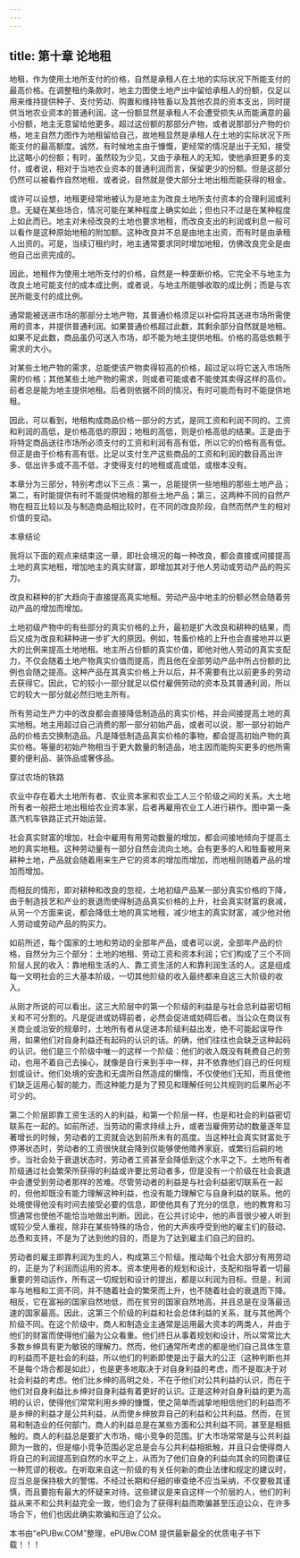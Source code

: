 ```yaml
---
---
---
```

title: 第十章 论地租
---

地租，作为使用土地所支付的价格，自然是承租人在土地的实际状况下所能支付的最高价格。在调整租约条款时，地主力图使土地产出中留给承租人的份额，仅足以用来维持提供种子、支付劳动、购置和维持牲畜以及其他农具的资本支出，同时提供当地农业资本的普通利润。这一份额显然是承租人不会遭受损失从而能满意的最小份额，地主无意留给他更多。超过这份额的那部分产物，或者说那部分产物的价格，地主自然力图作为地租留给自己，故地租显然是承租人在土地的实际状况下所能支付的最高额度。诚然，有时候地主由于慷慨，更经常的情况是出于无知，接受比这略小的份额；有时，虽然较为少见，又由于承租人的无知，使他承担更多的支付，或者说，相对于当地农业资本的普通利润而言，保留更少的份额。但是这部分仍然可以被看作自然地租，或者说，自然就是使大部分土地出租而能获得的租金。

或许可以设想，地租更经常地被认为是地主为改良土地所支付资本的合理利润或利息。无疑在某些场合，情况可能在某种程度上确实如此；但也只不过是在某种程度上如此而已。地主对未经改良的土地也要求地租，而改良支出的利润或利息一般可以看作是这种原始地租的附加额。这种改良并不总是由地主出资，而有时是由承租人出资的。可是，当续订租约时，地主通常要求同时增加地租，仿佛改良完全是由他自己出资完成的。

因此，地租作为使用土地所支付的价格，自然是一种垄断价格。它完全不与地主为改良土地可能支付的成本成比例，或者说，与地主所能够收取的成比例；而是与农民所能支付的成比例。

通常能被送进市场的那部分土地产物，其普通价格须足以补偿将其送进市场所需使用的资本，并提供普通利润。如果普通价格超过此数，其剩余部分自然就是地租。如果不足此数，商品虽仍可送入市场，却不能为地主提供地租。价格的高低依赖于需求的大小。

对某些土地产物的需求，总能使该产物卖得较高的价格，超过足以将它送入市场所需的价格；其他某些土地产物的需求，则或者可能或者不能使其卖得这样的高价。前者总是能为地主提供地租。后者则依据不同的情况，有时可能而有时不能提供地租。

因此，可以看到，地租构成商品价格一部分的方式，是同工资和利润不同的。工资和利润的高低，是价格高低的原因；地租的高低，则是价格高低的结果。正是由于将特定商品送往市场所必须支付的工资和利润有高有低，所以它的价格有高有低。但正是由于价格有高有低，比足以支付生产这些商品的工资和利润的数目高出许多、低出许多或不高不低，才使得支付的地租或高或低，或根本没有。

本章分为三部分，特别考虑以下三点：第一，总能提供一些地租的那些土地产品；第二，有时能提供有时不能提供地租的那些土地产品；第三，这两种不同的自然产物在相互比较以及与制造商品相比较时，在不同的改良阶段，自然而然产生的相对价值的变动。

本章结论

我将以下面的观点来结束这一章，即社会境况的每一种改良，都会直接或间接提高土地的真实地租，增加地主的真实财富，即增加其对于他人劳动或劳动产品的购买力。

改良和耕种的扩大趋向于直接提高真实地租。劳动产品中地主的份额必然会随着劳动产品的增加而增加。

土地初级产物中的有些部分的真实价格的上升，最初是扩大改良和耕种的结果，而后又成为改良和耕种进一步扩大的原因。例如，牲畜价格的上升也会直接地并以更大的比例来提高土地地租。地主所占份额的真实价值，即他对他人劳动的真实支配力，不仅会随着土地产物真实价值而提高，而且他在全部劳动产品中所占份额的比例也会随之提高。这种产品在其真实价格上升以后，并不需要有比以前更多的劳动去获得它。因此，它的较小一部分就足以偿付雇佣劳动的资本及其普通利润，所以它的较大一部分就必然归地主所有。

所有劳动生产力中的改良都会直接降低制造品的真实价格，并会间接提高土地的真实地租。地主用超过自己消费的那一部分初始产品，或者可以说，那一部分初始产品的价格去交换制造品。凡是降低制造品真实价格的事物，都会提高初始产物的真实价格。等量的初始产物相当于更大数量的制造品，地主因而能购买更多的他所需要的便利品、装饰品或奢侈品。



穿过农场的铁路

农业中存在着大土地所有者、农业资本家和农业工人三个阶级之间的关系。大土地所有者一般把土地出租给农业资本家，后者再雇用农业工人进行耕作。图中第一条蒸汽机车铁路正式开始运营。

社会真实财富的增加，社会中雇用有用劳动数量的增加，都会间接地倾向于提高土地的真实地租。这种劳动量有一部分自然会流向土地。会有更多的人和牲畜被用来耕种土地，产品就会随着用来生产它的资本的增加而增加，而地租则随着产品的增加而增加。

而相反的情形，即对耕种和改良的忽视，土地初级产品某一部分真实价格的下降，由于制造技艺和产业的衰退而使得制造品真实价格的上升，社会真实财富的衰减，从另一个方面来说，都会降低土地的真实地租，减少地主的真实财富，减少他对他人劳动或劳动产品的购买力。

如前所述，每个国家的土地和劳动的全部年产品，或者可以说，全部年产品的价格，自然分为三个部分：土地的地租、劳动工资和资本利润；它们构成了三个不同阶层人民的收入：靠地租生活的人、靠工资生活的人和靠利润生活的人。这是组成每一文明社会的三大基本阶级，一切其他阶级的收入最终都来自这三大阶级的收入。

从刚才所说的可以看出，这三大阶层中的第一个阶级的利益是与社会总利益密切相关和不可分割的。凡是促进或妨碍前者，必然会促进或妨碍后者。当公众在商议有关商业或治安的规章时，土地所有者从促进本阶级利益出发，绝不可能起误导作用，如果他们对自身利益还有起码的认识的话。的确，他们往往也会缺乏这种起码的认识。他们是三个阶级中唯一的这样一个阶级：他们的收入既没有耗费自己的劳动，也用不着自己去操心，就像是自行来到手中一样，并不依靠他们自己的任何规划或设计。他们处境的安逸和无虞所自然造成的懒惰，不仅使他们无知，而且使他们缺乏运用心智的能力，而这种能力是为了预见和理解任何公共规则的后果所必不可少的。

第二个阶层即靠工资生活的人的利益，和第一个阶层一样，也是和社会的利益密切联系在一起的。如前所述，当劳动的需求持续上升，或者当雇佣劳动的数量逐年显著增长的时候，劳动者的工资就会达到前所未有的高度。当这种社会真实财富处于停滞状态时，劳动者的工资很快就会降到仅能够使他赡养家庭，或繁衍后嗣的地步。当社会处于衰退状态时，劳动者工资甚至会降低到这个水平之下。土地所有者阶级通过社会繁荣所获得的利益或许要比劳动者多，但是没有一个阶级在社会衰退中会遭受到劳动者那样的苦难。尽管劳动者的利益是与社会利益密切联系在一起的，但他却既没有能力理解这种利益，也没有能力理解它与自身利益的联系。他的处境使得他没有时间去接受必要的信息，即使他具有了充分的信息，他的教育和习惯通常也使他不能恰当地做出判断。因此，在公共讨论中，他的声音很少被人听到或较少受人重视，除非在某些特殊的场合，他的大声疾呼受到他的雇主们的鼓动、怂恿和支持，不是为了达到他的目的，而是为了达到雇主们自己的目的。

劳动者的雇主即靠利润为生的人，构成第三个阶级。推动每个社会大部分有用劳动的，正是为了利润而运用的资本。资本使用者的规划和设计，支配和指导着一切最重要的劳动运作，所有这一切规划和设计的提出，都是以利润为目标。但是，利润率与地租和工资不同，并不随着社会的繁荣而上升，也不随着社会的衰退而下降。相反，它在富裕的国家自然地低，而在贫穷的国家自然地高，并且总是在没落最迅速的国家最高。因此，这第三个阶级的利益和社会总体利益的关系，就与其他两个阶级不同。在这个阶级中，商人和制造业主通常是运用最大资本的两类人，并由于他们的财富而使得他们最为公众看重。他们终日从事着规划和设计，所以常常比大多数乡绅具有更为敏锐的理解力。然而，他们通常所考虑的都是他们自己具体生意的利益而不是社会的利益，所以他们的判断即使是出于最大的公正（这种判断也并不是每个场合都是如此），也是更多地取决于对自身利益的考虑，而不是取决于对社会利益的考虑。他们比乡绅的高明之处，不在于他们对公共利益的认识，而在于他们对自身利益比乡绅对自身利益有着更好的认识。正是这种对自身利益的更为高明的认识，使得他们常常利用乡绅的慷慨，使之简单而诚挚地相信他们的利益而不是乡绅的利益才是公共利益，从而使乡绅放弃自己的利益和公共利益。然而，在贸易和制造业的任何部门，商人的利益总是在某些方面和公共利益不同，甚至是相抵触的。商人的利益总是要扩大市场，缩小竞争的范围。扩大市场常常是与公共利益颇为一致的，但是缩小竞争范围必定总是会与公共利益相抵触，并且只会使得商人将自己的利润提高到自然的水平之上，从而为了他们自身的利益向其余的同胞课征一种荒谬的税收。在听取来自这一阶级的有关任何新的商业法律和规定的建议时，应当总是保持极大的警惕，不经过长期和仔细的审查绝不应当采纳，不仅要极其谨慎，而且要抱有最大的怀疑来对待。这些建议是来自这样一个阶层的人，他们的利益从来不和公共利益完全一致，他们会为了获得利益而欺骗甚至压迫公众，在许多场合下，他们也因此确实欺骗和压迫了公众。

本书由“ePUBw.COM”整理，ePUBw.COM 提供最新最全的优质电子书下载！！！